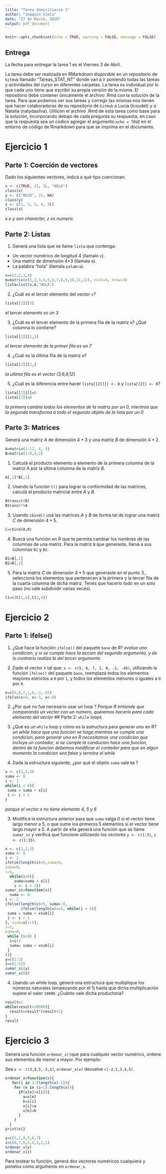 ```yaml
---
title: "Tarea domiciliaria 1"
author: "Joaquin Viola"
date: "27 de Marzo, 2020"
output: pdf_document
---
```


```r
knitr::opts_chunk$set(echo = TRUE, warning = FALSE, message = FALSE)
```
## Entrega

La fecha para entregar la tarea 1 es el Viernes 3 de Abril.

La tarea debe ser realizada en RMarkdown disponible en un repositorio de `GitHub` llamado "Tareas_STAT_NT" donde van a ir poniendo todas las tareas y actividades del curso en diferentes carpetas.
La tarea es individual por lo que cada uno tiene que escribir su propia versión de la misma.
El repositorio debe contener únicamente el archivo .Rmd con la solución de la tarea.
Para que podamos ver sus tareas y corregir las mismas nos tienen que hacer colaboradoras de su repositorio de `GitHub` a Lucía (lcoudet) y a Natalia (natydasilva).
Utilicen el archivo .Rmd de esta tarea como base para la solución, incorporando debajo de cada pregunta su respuesta, en caso que la respuesta sea un códico agregar el argumento `echo = TRUE` en el entorno de código de Rmarkdown para que se imprima en el documento.



# Ejercicio 1

## Parte 1: Coerción de vectores

Dado los siguientes vectores, indicá a qué tipo coercionan.

```r
x <- c(TRUE, 15, 1L, "HOLA")
class(x)
y <- c("ROJO", 25, NA)
class(y)
z <- c(1, 2, 3, 4, 5L)
class(z)

```
*x e y son character, z es numeric*

## Parte 2: Listas

1. Generá una lista que se llame `lista` que contenga:

-  Un vector numérico de longitud 4 (llamalo `v`).
-  Una matriz de dimensión 4*3 (llamala `m`).
-  La palabra "hola" (llamala `palabra`).
```r
v=c(1,2,3,4)
m=matrix(c(1,2,3,4,5,6,7,8,9,10,11,12), ncol=4, nrow=3)
lista=list(v,m,"HOLA")
```
2. ¿Cuál es el tercer elemento del vector `v`?
```r
lista[[1]][3]
```
*el tercer elemento es un 3*

3. ¿Cuál es el tercer elemento de la primera fila de la matriz `m`? ¿Qué columna lo contiene?
```r
lista[[2]][1,3]
```
*el tercer elemento de la primer fila es un 7*

4. ¿Cuál es la última fila de la matriz `m`?
```r
lista[[2]][3,]
```
*la ultima fila es el vector (3,6,9,12)*

5. ¿Cuál es la diferencia entre hacer `lista[[2]][] <- 0` y `lista[[2]] <- 0`?
```r
lista[[2]][]=0
lista[[2]]=0
```
*la primera cambia todos los elementos de la matriz por un 0, mientras que la segunda transforma a todo el segundo objeto de la lista por un 0*

## Parte 3: Matrices

Generá una matriz $A$ de dimensión $4*3$ y una matriz $B$ de dimensión $4*2$.
```r
A=matrix(1:12, 4, 3)
B=matrix(1:8,4,2)
```
1. Calculá el producto elemento a elemento de la primera columna de la matriz $A$ por la última columna de la matriz $B$.
```r
A[,1]*B[,2]
```

2. Usando la función `t()` para lograr la conformidad de las matrices, calculá el producto matricial entre $A$ y $B$.
```r
Btrans=t(B)
Btrans%*%A
```
3. Usando `cbind()` usá las matrices $A$ y $B$ de forma tal de lograr una matriz $C$ de dimensión $4*5$.
```r
C=cbind(A,B)
```
4. Buscá una función en R que te permita cambiar los nombres de las columnas de una matriz. Para la matriz `B` que generaste, llamá a sus columnas `B1` y `B2`.
```r
B1=B[,1]
B2=B[,2]
```
5. Para la matriz $C$ de dimensión $4*5$ que generaste en el punto 3., seleccioná los elementos que pertenecen a la primera y la tercer fila de la cuarta columna de dicha matriz. Tenés que hacerlo todo en un solo paso (no vale subdividir varias veces). 
```r
C1=c(C[1,4],C[3,4])
```
# Ejercicio 2

## Parte 1: ifelse()

1. ¿Qué hace la función `ifelse()` del paquete `base` de R?
*evalua una condicion, y si se cumple hace la accion del segundo argumento, y de lo contrario realiza la del tercer argumento*

1. Dado el vector $x$ tal que: `x <- c(5, 6, 7, 1, 0, -2, -45)`, utilizando la función `ifelse()` del paquete `base`, reemplazá todos los elementos mayores estrictos a `0` por `1`, y todos los elementos menores o iguales a `0` por `0`.
```r
x=c(5,6,7,1,0,-2,-45)
ifelse(x>0, x<-1, x<-0)
```
2. ¿Por qué no fue necesario usar un loop ?
*Porque R entiende que comparando un vector con un numero, queremos hacerlo para cada elemento del vector*
## Parte 2: `while` loops

1. ¿Qué es un `while` loop y cómo es la estructura para generar uno en R?
*un while hace que una funcion se haga mientras se cumple una condicion, para generar uno en R necesitamos una condicion que incluya un contador, si se cumple la conducion hace una funcion, dentro de la funcion debemos modificar el contador para que en algun momento la condicion sea falsa y termine el while*
2. Dada la estructura siguiente, ¿por qué el objeto `suma` vale `NA` ?

```r
x <- c(1,2,3)
suma <- 0
i <- 1
while(i < 6){
 suma = suma + x[i]      
 i <- i + 1     
}
```
*porque el vector x no tiene elemento 4, 5 y 6*

3. Modificá la estructura anterior para que `suma` valga 0 si el vector tiene largo menor a 5, o que sume los primeros 5 elementos si el vector tiene largo mayor a 5. A partir de ella generá una función que se llame `sumar_si` y verificá que funcione utilizando los vectores `y <- c(1:3)`, `z <- c(1:15)`.
```r
x <- c(1,2,3)
suma <- 0
i <- 1
ifelse(length(x)<5,suma=0,
suma=0,
i=1,   
  while(i<6){   
    suma=suma + x[i]   
    i <- i + 1})
sumar_si=function(x){
  suma <- 0
i <- 1
ifelse(length(x)<5, suma<-0, 
       ifelse(length(x)==5, while(i < 6){
 suma = suma + xsub[i]      
 i <- i + 1     
}, xsub=x[1:5],
i=1,
suma=0,
 while (i<6) {
  i=i+1
  suma= suma + xsub[i]
 }
))}
y=c(1:3)
z=c(1:15)
sumar_si(y)
sumar_si(z)
```
4. Usando un while loop, generá una estructura que multiplique los números naturales (empezando por el 1) hasta que dicha multiplicación supere el valor `10000`. ¿Cuánto vale dicha productoria?
```r
result=1
while(result<10000){
  result=result*(result+1)
}
result
```

# Ejercicio 3

Generá una función `ordenar_x()`que para cualquier vector numérico, ordene sus elementos de menor a mayor. Por ejemplo:

Sea `x <- c(3,4,5,-2,1)`, `ordenar_x(x)` devuelve `c(-2,1,3,4,5)`.

```r
ordenar_x=function(x){
   for(i in 1:(length(x)-1)){
    for (e in (i+1):length(x)){
      if(x[e]<x[i]){
        a=x[e]
        b=x[i]
        x[i]=a
        x[e]=b
      }
    }
  }
print(x)}
```

```r
y=c(3,1,9,5,6,7)
z=c(8,7,6,5,4,3,2,1)
ordenar_x(y)
ordenar_x(z)
```
Para testear tu función, generá dos vectores numéricos cualquiera y ponelos como argumento en `ordenar_x`. 
